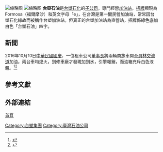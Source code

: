 [[File:湖口休息區台亞加油站.jpg|缩略图]]
[[File:Formosa_Petrochemical_Xizhi_Datung_Station_20160924.jpg|缩略图]]
'''台亞石油'''是[[台塑石化|台塑石化]]的[[子公司|子公司]]，專門經營[[加油站|加油站]]，[[招牌|招牌]]顯現為Formosa（福爾摩沙）和英文字母「e」，在台灣是第一間民營加油站，常常因台塑石化緣故而被稱作台塑加油站。但真正的台塑加油站為直營站，招牌係綠色底加白色「台塑石油」四字。

==新聞==
2016年10月10日[[中華民國國慶|中華民國國慶]]，一位租車公司[[董事長|董事長]]將兩輛{{le|福斯T5 |Volkswagen Transporter (T5)}}商旅車開至[[員林交流道_(國道1號)|員林交流道]]加油，兩台車均熄火，到修車廠才發現加到水，引擎報銷，而油箱充斥白色液體。<ref>{{cite news |url=http://www.epochtimes.com/b5/16/10/10/n8382766.htm |title=加油加到水 台塑化：台亞有誠意補償 |publisher=大紀元時報 |date=2016-10-10 |archivedate=2016-10-11 |archiveurl=https://web.archive.org/web/20161011225715/http://www.epochtimes.com/b5/16/10/10/n8382766.htm |deadurl=no }}</ref><ref>{{cite news |url=http://news.cts.com.tw/cts/general/201610/201610101807359.html#.V_zKVPk2vIU |title=加油加到水 租車行告台亞 |publisher=華視新聞 |date=2016-10-10 |archivedate=2017-01-11 |archiveurl=https://web.archive.org/web/20170111081618/http://news.cts.com.tw/cts/general/201610/201610101807359.html#.V_zKVPk2vIU |deadurl=no }}</ref>

== 參考文獻 ==
{{reflist}}

==外部連結==
[http://www.formosaoil.com.tw/j2tk/ 首頁] {{Wayback|url=http://www.formosaoil.com.tw/j2tk/ |date=20200928100407 }}
{{EasyCard}}
{{一卡通}}
[[Category:台塑集團|Category:台塑集團]]
[[Category:臺灣石油公司|Category:臺灣石油公司]]